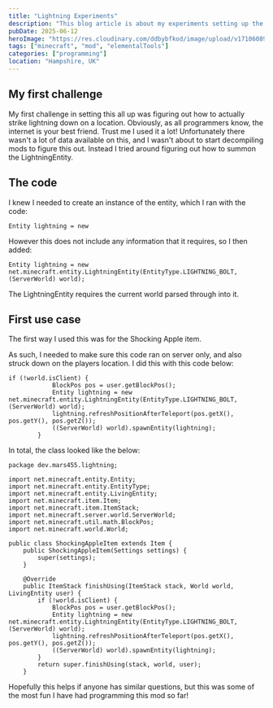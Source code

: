 ```yaml
---
title: "Lightning Experiments"
description: "This blog article is about my experiments setting up the lightning tools and armour"
pubDate: 2025-06-12
heroImage: "https://res.cloudinary.com/ddbybfkod/image/upload/v1710608940/blogs/Roman/minecraft-thunderstorm-survival/img2_gqz9yt.jpg"
tags: ["minecraft", "mod", "elementalTools"]
categories: ["programming"]
location: "Hampshire, UK"
---
```


## My first challenge

My first challenge in setting this all up was figuring out how to actually strike lightning down on a location.
Obviously, as all programmers know, the internet is your best friend.
Trust me I used it a lot!
Unfortunately there wasn't a lot of data available on this, and I wasn't about to start decompiling mods to figure this out.
Instead I tried around figuring out how to summon the LightningEntity.

## The code

I knew I needed to create an instance of the entity, which I ran with the code:

```
Entity lightning = new
```

However this does not include any information that it requires, so I then added:

```
Entity lightning = new net.minecraft.entity.LightningEntity(EntityType.LIGHTNING_BOLT, (ServerWorld) world);
```
The LightningEntity requires the current world parsed through into it.

## First use case

The first way I used this was for the Shocking Apple item.

As such, I needed to make sure this code ran on server only, and also struck down on the players location. I did this with this code below:

```
if (!world.isClient) {
            BlockPos pos = user.getBlockPos();
            Entity lightning = new net.minecraft.entity.LightningEntity(EntityType.LIGHTNING_BOLT, (ServerWorld) world);
            lightning.refreshPositionAfterTeleport(pos.getX(), pos.getY(), pos.getZ());
            ((ServerWorld) world).spawnEntity(lightning);
        }
```

In total, the class looked like the below:

```
package dev.mars455.lightning;

import net.minecraft.entity.Entity;
import net.minecraft.entity.EntityType;
import net.minecraft.entity.LivingEntity;
import net.minecraft.item.Item;
import net.minecraft.item.ItemStack;
import net.minecraft.server.world.ServerWorld;
import net.minecraft.util.math.BlockPos;
import net.minecraft.world.World;

public class ShockingAppleItem extends Item {
    public ShockingAppleItem(Settings settings) {
        super(settings);
    }

    @Override
    public ItemStack finishUsing(ItemStack stack, World world, LivingEntity user) {
        if (!world.isClient) {
            BlockPos pos = user.getBlockPos();
            Entity lightning = new net.minecraft.entity.LightningEntity(EntityType.LIGHTNING_BOLT, (ServerWorld) world);
            lightning.refreshPositionAfterTeleport(pos.getX(), pos.getY(), pos.getZ());
            ((ServerWorld) world).spawnEntity(lightning);
        }
        return super.finishUsing(stack, world, user);
    }
```
Hopefully this helps if anyone has similar questions, but this was some of the most fun I have had programming this mod so far!

